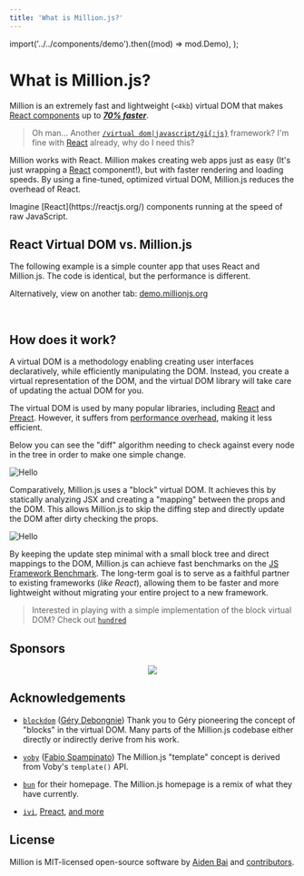 ```yaml
---
title: 'What is Million.js?'
---
```



  import('../../components/demo').then((mod) => mod.Demo),
);

# What is Million.js?

Million is an extremely fast and lightweight (`<4kb`) virtual DOM that makes [React components](https://reactjs.org) up to [_**70% faster**_](https://krausest.github.io/js-framework-benchmark/current.html).

> Oh man... Another [`/virtual dom|javascript/gi{:js}`](https://regexr.com/6mr5f) framework? I'm fine with [React](https://reactjs.org) already, why do I need this?

Million works with React. Million makes creating web apps just as easy (It's just wrapping a [React](https://reactjs.org) component!), but with faster rendering and loading speeds. By using a fine-tuned, optimized virtual DOM, Million.js reduces the overhead of React.

<Callout>
  Imagine [React](https://reactjs.org/) components running at the speed of raw
  JavaScript.
</Callout>

<Cards>
  <Card title="Get Started" href="/docs/quickstart" arrow />
</Cards>

## React Virtual DOM vs. Million.js

The following example is a simple counter app that uses React and Million.js. The code is identical, but the performance is different.

Alternatively, view on another tab: [demo.millionjs.org](https://demo.millionjs.org)

<br />

<Demo />

## How does it work?

A virtual DOM is a methodology enabling creating user interfaces declaratively, while efficiently manipulating the DOM. Instead, you create a virtual representation of the DOM, and the virtual DOM library will take care of updating the actual DOM for you.

The virtual DOM is used by many popular libraries, including [React](https://reactjs.org) and [Preact](https://preactjs.com/). However, it suffers from [performance overhead](https://svelte.dev/blog/virtual-dom-is-pure-overhead), making it less efficient.

Below you can see the "diff" algorithm needing to check against every node in the tree in order to make one simple change.

<div className="flex justify-center my-3">
  <Image
    src="/vdom-diff.svg"
    alt="Hello"
    width={700}
    height={500}
    className="rounded-lg shadow"
  />
</div>

Comparatively, Million.js uses a "block" virtual DOM. It achieves this by statically analyzing JSX and creating a "mapping" between the props and the DOM. This allows Million.js to skip the diffing step and directly update the DOM after dirty checking the props.

<div className="flex justify-center my-3">
  <Image
    src="/block-diff.svg"
    alt="Hello"
    width={700}
    height={500}
    className="rounded-lg shadow"
  />
</div>

By keeping the update step minimal with a small block tree and direct mappings to the DOM, Million.js can achieve fast benchmarks on the [JS Framework Benchmark](https://krausest.github.io/js-framework-benchmark/current.html). The long-term goal is to serve as a faithful partner to existing frameworks (_like React_), allowing them to be faster and more lightweight without migrating your entire project to a new framework.

> Interested in playing with a simple implementation of the block virtual DOM? Check out [`hundred`](https://github.com/aidenybai/hundred/blob/main/src/index.ts)

## Sponsors

<p align="center">
  <a href="https://github.com/sponsors/aidenybai">
    <img src="https://raw.githubusercontent.com/aidenybai/aidenybai/master/sponsors.svg" />
  </a>
</p>

## Acknowledgements

- [`blockdom`](https://github.com/ged-odoo/blockdom) ([Géry Debongnie](https://github.com/ged-odoo))
  Thank you to Géry pioneering the concept of "blocks" in the virtual DOM. Many parts of the Million.js codebase either directly or indirectly derive from his work.

- [`voby`](https://github.com/vobyjs/voby) ([Fabio Spampinato](https://github.com/fabiospampinato))
  The Million.js "template" concept is derived from Voby's `template()` API.

- [`bun`](https://bun.sh) for their homepage. The Million.js homepage is a remix of what they have currently.

- [`ivi`](https://github.com/localvoid/ivi), [Preact](https://github.com/preactjs/preact), [and more](https://krausest.github.io/js-framework-benchmark/2021/table_chrome_96.0.4664.45.html)

## License

Million is MIT-licensed open-source software by [Aiden Bai](https://aidenybai.com) and [contributors](https://github.com/aidenybai/million/graphs/contributors).
